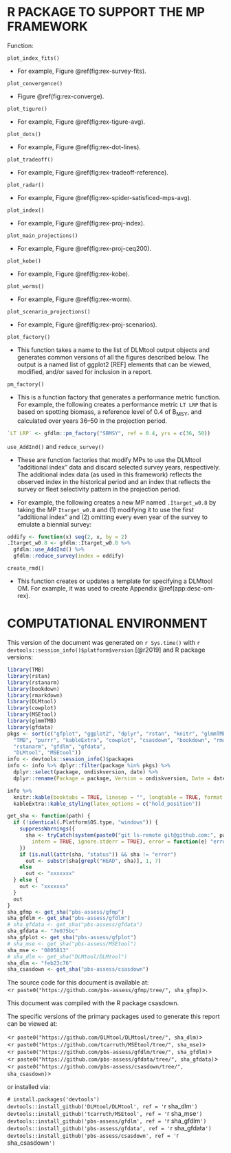 \clearpage

# R PACKAGE TO SUPPORT THE MP FRAMEWORK {#app:gfdlm}

Function:

`plot_index_fits()`

* For example, Figure \@ref(fig:rex-survey-fits).

`plot_convergence()`

* Figure \@ref(fig:rex-converge).

`plot_tigure()`

* For example, Figure \@ref(fig:rex-tigure-avg).

`plot_dots()`

* For example, Figure \@ref(fig:rex-dot-lines).

`plot_tradeoff()`

* For example, Figure \@ref(fig:rex-tradeoff-reference).

`plot_radar()`

* For example, Figure \@ref(fig:rex-spider-satisficed-mps-avg).

`plot_index()`

* For example, Figure \@ref(fig:rex-proj-index).

`plot_main_projections()`

* For example, Figure \@ref(fig:rex-proj-ceq200).

`plot_kobe()`

* For example, Figure \@ref(fig:rex-kobe).

`plot_worms()`

* For example, Figure \@ref(fig:rex-worm).

`plot_scenario_projections()`

* For example, Figure \@ref(fig:rex-proj-scenarios).

`plot_factory()`

* This function takes a name to the list of DLMtool output objects and generates common versions of all the figures described below. The output is a named list of ggplot2 [REF] elements that can be viewed, modified, and/or saved for inclusion in a report.

`pm_factory()`

* This is a function factory that generates a performance metric function. For example, the following creates a performance metric `LT LRP` that is based on spotting biomass, a reference level of 0.4 of B~MSY~, and calculated over years 36--50 in the projection period.

```r
`LT LRP` <- gfdlm::pm_factory("SBMSY", ref = 0.4, yrs = c(36, 50))
```

`use_AddInd()` and `reduce_survey()`

* These are function factories that modify MPs to use the DLMtool "additional index" data and discard selected survey years, respectively. The additional index data (as used in this framework) reflects the observed index in the historical period and an index that reflects the survey or fleet selectivity pattern in the projection period.

* For example, the following creates a new MP named `.Itarget_w0.8` by taking the MP `Itarget_w0.8` and (1) modifying it to use the first "additional index" and (2) omitting every even year of the survey to emulate a biennial survey:

```r
oddify <- function(x) seq(2, x, by = 2)
.Itarget_w0.8 <- gfdlm::Itarget_w0.8 %>%
  gfdlm::use_AddInd() %>%
  gfdlm::reduce_survey(index = oddify)
```

`create_rmd()`

* This function creates or updates a template for specifying a DLMtool OM. For example, it was used to create Appendix \@ref(app:desc-om-rex).

\clearpage

# COMPUTATIONAL ENVIRONMENT

This version of the document was generated on `r Sys.time()` with
`r devtools::session_info()$platform$version` [@r2019] and R package versions:

```r
library(TMB)
library(rstan)
library(rstanarm)
library(bookdown)
library(rmarkdown)
library(DLMtool)
library(cowplot)
library(MSEtool)
library(glmmTMB)
library(gfdata)
pkgs <- sort(c("gfplot", "ggplot2", "dplyr", "rstan", "knitr", "glmmTMB",
  "TMB", "purrr", "kableExtra", "cowplot", "csasdown", "bookdown", "rmarkdown",
  "rstanarm", "gfdlm", "gfdata",
  "DLMtool", "MSEtool"))
info <- devtools::session_info()$packages
info <- info %>% dplyr::filter(package %in% pkgs) %>%
  dplyr::select(package, ondiskversion, date) %>%
  dplyr::rename(Package = package, Version = ondiskversion, Date = date)

info %>%
  knitr::kable(booktabs = TRUE, linesep = "", longtable = TRUE, format = "pandoc") %>%
  kableExtra::kable_styling(latex_options = c("hold_position"))
```

```r
get_sha <- function(path) {
  if (!identical(.Platform$OS.type, "windows")) {
    suppressWarnings({
      sha <- tryCatch(system(paste0("git ls-remote git@github.com:", path, ".git"),
        intern = TRUE, ignore.stderr = TRUE), error = function(e) "error")
    })
    if (is.null(attr(sha, "status")) && sha != "error")
      out <- substr(sha[grepl("HEAD", sha)], 1, 7)
    else
      out <- "xxxxxxx"
  } else {
    out <- "xxxxxxx"
  }
  out
}
sha_gfmp <- get_sha("pbs-assess/gfmp")
sha_gfdlm <- get_sha("pbs-assess/gfdlm")
# sha_gfdata <- get_sha("pbs-assess/gfdata")
sha_gfdata <- "7e075bc"
sha_gfplot <- get_sha("pbs-assess/gfplot")
# sha_mse <- get_sha("pbs-assess/MSEtool")
sha_mse <- "0805813"
# sha_dlm <- get_sha("DLMtool/DLMtool")
sha_dlm <- "feb23c76"
sha_csasdown <- get_sha("pbs-assess/csasdown")
```

The source code for this document is available at:\
<`r paste0("https://github.com/pbs-assess/gfmp/tree/", sha_gfmp)`>.

This document was compiled with the R package csasdown.

The specific versions of the primary packages used to generate this report can be viewed at:

<`r paste0("https://github.com/DLMtool/DLMtool/tree/", sha_dlm)`>\
<`r paste0("https://github.com/tcarruth/MSEtool/tree/", sha_mse)`>\
<`r paste0("https://github.com/pbs-assess/gfdlm/tree/", sha_gfdlm)`>\
<`r paste0("https://github.com/pbs-assess/gfdata/tree/", sha_gfdata)`>\
<`r paste0("https://github.com/pbs-assess/csasdown/tree/", sha_csasdown)`>\

\vspace{4mm}
or installed via:

`# install.packages('devtools')`\
`devtools::install_github('DLMtool/DLMtool', ref = '`r sha_dlm`')`\
`devtools::install_github('tcarruth/MSEtool', ref = '`r sha_mse`')`\
`devtools::install_github('pbs-assess/gfdlm', ref = '`r sha_gfdlm`')`\
`devtools::install_github('pbs-assess/gfdata', ref = '`r sha_gfdata`')`\
`devtools::install_github('pbs-assess/csasdown', ref = '`r sha_csasdown`')`\

\clearpage
